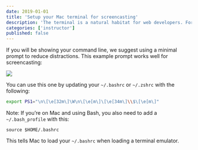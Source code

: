 ```yaml
---
date: 2019-01-01
title: 'Setup your Mac terminal for screencasting'
description: 'The terminal is a natural habitat for web developers. For screencasting, we want it to display good information and be distraction free.'
categories: ['instructor']
published: false
---
```


If you will be showing your command line, we suggest using a minimal prompt to reduce distractions. This example prompt works well for screencasting:

![](https://lh3.googleusercontent.com/TouVkaQl8WDHTdHxr-u8PiALhO8MVjuOm1m05dtK6k8s2BPbcNDJe6pPH7Q0YXpVBUE0gH5ykLFbYq5VXGghJ---2FrdBhnRi5iGUQSA3Cdfxa2ohb-GfOXIGrTq0S1FKOVsD1wd)

You can use this one by updating your `~/.bashrc` or `~/.zshrc` with the following:

```bash
export PS1="\n\[\e[32m\]\W\n\[\e[m\]\[\e[34m\]\\$\[\e[m\]"
```

Note: If you’re on Mac and using Bash, you also need to add a `~/.bash_profile` with this:

`source $HOME/.bashrc`

This tells Mac to load your `~/.bashrc` when loading a terminal emulator.

